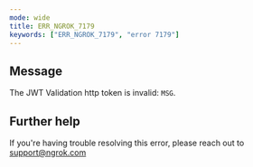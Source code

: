 ```yaml
---
mode: wide
title: ERR_NGROK_7179
keywords: ["ERR_NGROK_7179", "error 7179"]
---
```


## Message

The JWT Validation http token is invalid: `MSG`.

## Further help

If you're having trouble resolving this error, please reach out to [support@ngrok.com](mailto:support@ngrok.com?subject=Help%20with%20ERR_NGROK_7179)
